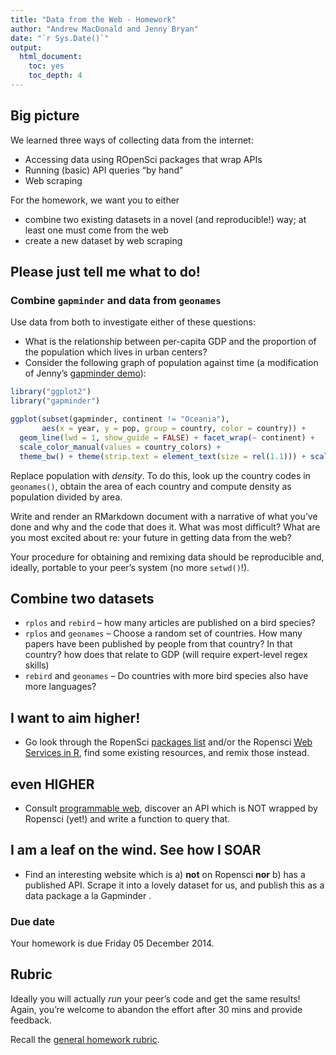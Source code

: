 ```yaml
---
title: "Data from the Web - Homework"
author: "Andrew MacDonald and Jenny Bryan"
date: "`r Sys.Date()`"
output:
  html_document:
    toc: yes
    toc_depth: 4
---
```


## Big picture

We learned three ways of collecting data from the internet:

  * Accessing data using ROpenSci packages that wrap APIs
  * Running (basic) API queries "by hand"
  * Web scraping

For the homework, we want you to either

  * combine two existing datasets in a novel (and reproducible!) way; at least one must come from the web
  * create a new dataset by web scraping

## Please just tell me what to do! 

### Combine `gapminder` and data from `geonames`

Use data from both to investigate either of these questions:

  * What is the relationship between per-capita GDP and the proportion of the population which lives in urban centers?
  * Consider the following graph of population against time (a modification of Jenny's [gapminder demo](https://github.com/jennybc/gapminder)):
    
```r
library("ggplot2")
library("gapminder")

ggplot(subset(gapminder, continent != "Oceania"),
       aes(x = year, y = pop, group = country, color = country)) +
  geom_line(lwd = 1, show_guide = FALSE) + facet_wrap(~ continent) +
  scale_color_manual(values = country_colors) +
  theme_bw() + theme(strip.text = element_text(size = rel(1.1))) + scale_y_log10()
```

Replace population with *density*. To do this, look up the country codes in `geonames()`, obtain the area of each country and compute density as population divided by area.

Write and render an RMarkdown document with a narrative of what you've done and why and the code that does it. What was most difficult? What are you most excited about re: your future in getting data from the web?

Your procedure for obtaining and remixing data should be reproducible and, ideally, portable to your peer's system (no more `setwd()`!).

## Combine two datasets

  * `rplos` and `rebird` -- how many articles are published on a bird species? 
  * `rplos` and `geonames` -- Choose a random set of countries. How many papers have been published by people from that country? In that country? how does that relate to GDP (will require expert-level regex skills)
  * `rebird` and `geonames` -- Do countries with more bird species also have more languages?

## I want to aim higher!

* Go look through the RopenSci [packages list](http://ropensci.org/packages/) and/or the Ropensci [Web Services in R](https://github.com/ropensci/webservices), find some existing resources, and remix those instead.

## even HIGHER

* Consult [programmable web](), discover an API which is NOT wrapped by Ropensci (yet!) and write a function to query that.

## I am a leaf on the wind. See how I SOAR

  * Find an interesting website which is a) __not__ on Ropensci __nor__ b) has a published API. Scrape it into a lovely dataset for us, and publish this as a data package a la Gapminder .

### Due date

Your homework is due Friday 05 December 2014.

## Rubric

Ideally you will actually *run* your peer's code and get the same results! Again, you're welcome to abandon the effort after 30 mins and provide feedback.

Recall the [general homework rubric](http://stat545-ubc.github.io/peer-review01_marking-rubric.html).

